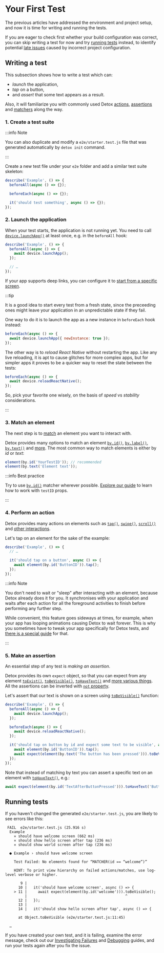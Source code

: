 

# Your First Test

The previous articles have addressed the environment and project setup, and now it is time for writing
and running the tests.

If you are eager to check first whether your build configuration was correct, you can skip writing a test for now and try [running tests](#running-tests) instead, to identify potential [late issues](../troubleshooting/running-tests.md#no-simulators-found-ios) caused by incorrect project configuration.

## Writing a test

This subsection shows how to write a test which can:

* _launch_ the application,
* _tap_ on a button,
* and _assert_ that some text appears as a result.

Also, it will familiarize you with commonly used Detox [actions], [assertions] and [matchers] along the way.

### 1. Create a test suite

:::info Note

You can also duplicate and modify a `e2e/starter.test.js` file that was generated automatically by `detox init` command.

:::

Create a new test file under your `e2e` folder and add a similar test suite skeleton:

```js title="e2e/yourTestName.test.js"
describe('Example', () => {
  beforeAll(async () => {});

  beforeEach(async () => {});

  it('should test something', async () => {});
});
```

### 2. Launch the application

When your test starts, the application is not running yet. You need to call [`device.launchApp()`](../api/device.md#devicelaunchappparams) at least once, e.g. in the `beforeAll` hook:

```js
describe('Example', () => {
  beforeAll(async () => {
    await device.launchApp();
  });

  // …
});
```

If your app supports deep links, you can configure it to [start from a specific screen](../guide/mocking-open-with-url.md).

:::tip

It is a good idea to start every test from a fresh state, since the preceeding ones might leave your application
in an unpredictable state if they fail.

One way to do it is to launch the app as a new instance in `beforeEach` hook instead:

```js
beforeEach(async () => {
  await device.launchApp({ newInstance: true });
});
```

The other way is to _reload React Native_ without restarting the app. Like any live reloading, it is apt to cause glitches for more complex apps,
but for simpler apps it proves to be a quicker way to reset the state between the tests:

```js
beforeEach(async () => {
  await device.reloadReactNative();
});
```

So, pick your favorite one wisely, on the basis of _speed_ vs _stability_ considerations.

:::

### 3. Match an element

The next step is to [match][matchers] an element you want to interact with.

Detox provides many options to match an element [`by.id()`], [`by.label()`], [`by.text()`] and [more][matchers].
The most common way to match elements is either by _id_ or _text_:

```js
element(by.id('YourTestID')); // recommended
element(by.text('Element text'));
```

:::info Best practice

Try to use [`by.id()`](../api/matchers.md#byidid) matcher wherever possible.
[Explore our guide](../guide/test-id.mdx) to learn how to work with `testID` props.

:::

### 4. Perform an action

Detox provides many actions on elements such as [`tap()`], [`swipe()`], [`scroll()`] and [other interactions][actions#more].

Let's tap on an element for the sake of the example:

```jsx
describe('Example', () => {
  // …

  it('should tap on a button', async () => {
    await element(by.id('ButtonID')).tap();
  });
});
```

:::info Note

You don't need to wait or "sleep" after interacting with an element, because Detox already does it for you.
It synchronises with your application and waits after each action for all the foreground activities to finish before performing any further step.

While convenient, this feature goes sideways at times, for example, when your app has looping animations causing Detox to wait forever.
This is why you sometimes have to tweak your app specifically for Detox tests, and [there is a special guide](../troubleshooting/synchronization.md) for that.

:::

### 5. Make an assertion

An essential step of any test is _making an assertion_.

Detox provides its own `expect` object, so that you can expect from any element [`toExist()`], [`toBeVisible()`], [`toHaveText()`] and [more various things][assertions#more].
All the assertions can be inverted with [`not` property](../api/expect.md#not).

Let's assert that our text is shown on a screen using [`toBeVisible()`] function:

```jsx
describe('Example', () => {
  beforeAll(async () => {
    await device.launchApp();
  });

  beforeEach(async () => {
    await device.reloadReactNative();
  });

  it('should tap on button by id and expect some text to be visible', async () => {
    await element(by.id('ButtonID')).tap();
    await expect(element(by.text('The button has been pressed'))).toBeVisible();
  });
});
```

Note that instead of matching by text you can assert a specific text on an element with [`toHaveText()`], e.g.:

```jsx
await expect(element(by.id('TextAfterButtonPressed'))).toHaveText('Button pressed');
```

## Running tests

<Tabs groupId="configurationName">
  <TabItem value="ios.sim.debug" label="iOS (Debug)">
    <RunningYourTest configurationName={'ios.sim.debug'} debug />
  </TabItem>
  <TabItem value="ios.sim.release" label="iOS (Release)">
    <RunningYourTest configurationName={'ios.sim.release'} />
  </TabItem>
  <TabItem value="android.emu.debug" label="Android (Debug)">
    <RunningYourTest configurationName={'android.emu.debug'} debug />
  </TabItem>
  <TabItem value="android.emu.release" label="Android (Release)">
    <RunningYourTest configurationName={'android.emu.release'} />
  </TabItem>
</Tabs>

If you haven't changed the generated `e2e/starter.test.js`, you are likely to see errors like this:

```
 FAIL  e2e/starter.test.js (25.916 s)
  Example
    ✕ should have welcome screen (662 ms)
    ✕ should show hello screen after tap (236 ms)
    ✕ should show world screen after tap (236 ms)

  ● Example › should have welcome screen

    Test Failed: No elements found for “MATCHER(id == “welcome”)”

    HINT: To print view hierarchy on failed actions/matches, use log-level verbose or higher.

       9 |
      10 |   it('should have welcome screen', async () => {
    > 11 |     await expect(element(by.id('welcome'))).toBeVisible();
         |                                             ^
      12 |   });
      13 |
      14 |   it('should show hello screen after tap', async () => {

      at Object.toBeVisible (e2e/starter.test.js:11:45)

  …
```

If you have created your own test, and it is failing, examine the error message, check out our [Investigating Failures](../guide/investigating-test-failure.mdx)
and [Debugging](debugging.mdx) guides, and run your tests again after you fix the issue.

[matchers]: ../api/matchers.md
[`by.id()`]: ../api/matchers.md#byidid
[`by.label()`]: ../api/matchers.md#bylabellabel
[`by.text()`]: ../api/matchers.md#bytexttext
[actions]: ../api/actions.md
[`tap()`]: ../api/actions.md#tappoint
[`swipe()`]: ../api/actions.md#swipedirection-speed-normalizedoffset-normalizedstartingpointx-normalizedstartingpointy
[`scroll()`]: ../api/actions.md#scrolloffset-direction-startpositionx-startpositiony
[actions#more]: ../api/actions.md#methods
[assertions]: ../api/expect.md
[`toExist()`]: ../api/expect.md#toexist
[`toBeVisible()`]: ../api/expect.md#tobevisible
[`toHaveText()`]: ../api/expect.md#tohavetexttext
[assertions#more]: ../api/expect.md#methods
